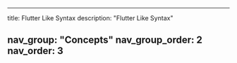 ---

title: Flutter Like Syntax
description: "Flutter Like Syntax"

nav_group: "Concepts"
nav_group_order: 2
nav_order: 3
---